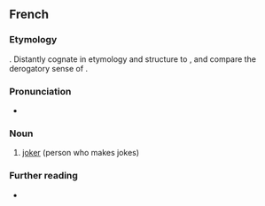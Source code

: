 ==French==

===Etymology===
{{af|fr|blaguer|-eur}}. Distantly cognate in etymology and structure to {{cog|en|bellower}}, and compare the derogatory sense of {{cog|en|windbag}}.

===Pronunciation===
* {{audio|fr|LL-Q150 (fra)-LoquaxFR-blagueur.wav|Audio}}

===Noun===
{{fr-noun|m|f=blagueuse}}

# [[joker]] (person who makes jokes)

===Further reading===
* {{R:TLFi}}
